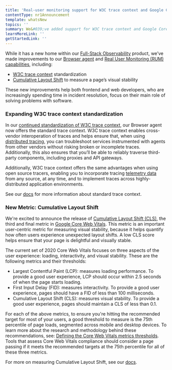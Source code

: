 ```yaml
---
title: 'Real-user monitoring support for W3C trace context and Google Core Web Vitals '
contentType: nr1Announcement
template: whatsNew
topics: ''
summary: We&#039;ve added support for W3C trace context and Google Core Web Vitals!
learnMoreLink: ''
getStartedLink: ''
---
```


While it has a new home within our [Full-Stack Observability](https://newrelic.com/platform/full-stack-observability) product, we’ve made improvements to our [Browser agent](https://newrelic.com/products/browser-monitoring) and [Real User Monitoring (RUM) capabilities](/docs/browser/new-relic-browser/getting-started/introduction-browser-monitoring), including:

*   [W3C trace context](https://www.w3.org/TR/trace-context/) standardization
*   [Cumulative Layout Shift](https://web.dev/cls/) to measure a page’s visual stability

These new improvements help both frontend and web developers, who are increasingly spending time in incident resolution, focus on their main role of solving problems with software.

### Expanding W3C trace context standardization

In our [continued standardization of W3C trace context](https://blog.newrelic.com/product-news/w3c-trace-context-distributed-tracing-standard/), our Browser agent now offers the standard trace context. W3C trace context enables cross-vendor interoperation of traces and helps ensure that, when using [distributed tracing](https://blog.newrelic.com/product-news/distributed-tracing-general-availability/), you can troubleshoot services instrumented with agents from other vendors without risking broken or incomplete traces. Additionally, this also ensures that you’ll be able to reliably traverse third-party components, including proxies and API gateways.

Additionally, W3C trace context offers the same advantages when using open source tracers, enabling you to incorporate tracing [telemetry data](https://blog.newrelic.com/product-news/introducing-telemetry-data-platform/) from any source, at any time, and to implement traces across highly-distributed application environments.

See our [docs](/docs/release-notes/new-relic-browser-release-notes/browser-agent-release-notes/browser-agent-v1173) for more information about standard trace context.

### New Metric: Cumulative Layout Shift

We're excited to announce the release of [Cumulative Layout Shift (CLS)](https://web.dev/cls/), the third and final metric in [Google Core Web Vitals](https://web.dev/vitals/). This metric is an important user-centric metric for measuring visual stability, because it helps quantify how often users experience unexpected layout shifts. A low CLS score helps ensure that your page is delightful and visually stable.

The current set of 2020 Core Web Vitals focuses on three aspects of the user experience: loading, interactivity, and visual stability. These are the following metrics and their thresholds:

*   Largest Contentful Paint (LCP): measures loading performance. To provide a good user experience, LCP should occur within 2.5 seconds of when the page starts loading.
*   First Input Delay (FID): measures interactivity. To provide a good user experience, pages should have a FID of less than 100 milliseconds.
*   Cumulative Layout Shift (CLS): measures visual stability. To provide a good user experience, pages should maintain a CLS of less than 0.1.

For each of the above metrics, to ensure you're hitting the recommended target for most of your users, a good threshold to measure is the 75th percentile of page loads, segmented across mobile and desktop devices. To learn more about the research and methodology behind these recommendations, see: [Defining the Core Web Vitals metrics thresholds](https://web.dev/defining-core-web-vitals-thresholds/). Tools that assess Core Web Vitals compliance should consider a page passing if it meets the recommended targets at the 75th percentile for all of these three metrics.

For more on measuring Cumulative Layout Shift, see our [docs](/docs/browser/new-relic-browser/page-load-timing-resources/pageviewtiming-async-or-dynamic-page-details#h2-support-for-googles-core-web-vitals).